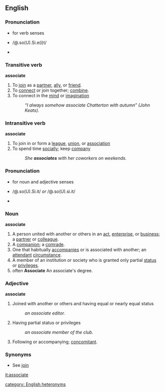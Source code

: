 == English ==

===Pronunciation===
*{{audio|en-us-associate.ogg|Audio pronunciation}} for verb senses
*{{SAMPA}} /@.so(U).Si.e(i)t/
*{{IPA|/ə.so(ʊ).ʃi.e(ɪ)t/}}
=== Transitive verb ===
'''associate'''
# To [[join]] as a [[partner]], [[ally]], or [[friend]]. 
# To [[connect]] or join together; [[combine]]. 
# To connect in the [[mind]] or [[imagination]]
#:''“I always somehow associate Chatterton with autumn” (John Keats). ''

=== Intransitive verb ===
'''associate'''
# To join in or form a [[league]], [[union]], or [[association]]
# To spend time [[social]]ly; keep [[company]]
#:''She '''associates''' with her coworkers on weekends.''

===Pronunciation===
*{{audio|en-us-associate-2.ogg|Audio pronunciation}} for noun and adjective senses
*{{SAMPA}} /@.so(U).Si.it/ ''or'' /@.so(U).si.it/
*{{IPA|/ə.so(ʊ).ʃi.ɪt/ ''or'' /ə.so(ʊ).si.ɪt/}}
=== Noun ===
'''associate'''
# A person united with another or others in an [[act]], [[enterprise]], or [[business]]; a [[partner]] or [[colleague]]. 
# A [[companion]]; a [[comrade]]. 
# One that habitually [[accompanies]] or is associated with another; an [[attendant]] [[circumstance]]. 
# A member of an institution or society who is granted only partial [[status]] or [[privileges]]. 
# often '''Associate''' An associate's degree.

===Adjective===
'''associate'''
# Joined with another or others and having equal or nearly equal status
#:''an associate editor.'' 
# Having partial status or privileges
#:''an associate member of the club. ''
# Following or accompanying; [[concomitant]].

===Synonyms===
*See [[join]]

[[it:associate]]

[[category: English heteronyms]]